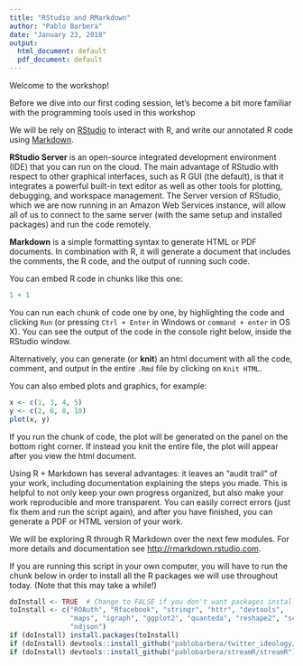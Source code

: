 ```yaml
---
title: "RStudio and RMarkdown"
author: "Pablo Barbera"
date: "January 23, 2018"
output:
  html_document: default
  pdf_document: default
---
```


Welcome to the workshop!

Before we dive into our first coding session, let's become a bit more familiar with the programming tools used in this workshop

We will be rely on [RStudio](https://www.rstudio.com/) to interact with R, and write our annotated R code using [Markdown](http://rmarkdown.rstudio.com).

__RStudio Server__ is an open-source integrated development environment (IDE) that you can run on the cloud. The main advantage of RStudio with respect to other graphical interfaces, such as R GUI (the default), is that it integrates a powerful built-in text editor as well as other tools for plotting, debugging, and workspace management. The Server version of RStudio, which we are now running in an Amazon Web Services instance, will allow all of us to connect to the same server (with the same setup and installed packages) and run the code remotely.

__Markdown__ is a simple formatting syntax to generate HTML or PDF documents. In combination with R, it will generate a document that includes the comments, the R code, and the output of running such code.

You can embed R code in chunks like this one:

```r
1 + 1
```

You can run each chunk of code one by one, by highlighting the code and clicking `Run` (or pressing `Ctrl + Enter` in Windows or `command + enter` in OS X). You can see the output of the code in the console right below, inside the RStudio window.

Alternatively, you can generate (or __knit__) an html document with all the code, comment, and output in the entire `.Rmd` file by clicking on `Knit HTML`.

You can also embed plots and graphics, for example:

```r
x <- c(1, 3, 4, 5)
y <- c(2, 6, 8, 10)
plot(x, y)
```

If you run the chunk of code, the plot will be generated on the panel on the bottom right corner. If instead you knit the entire file, the plot will appear after you view the html document.

Using R + Markdown has several advantages: it leaves an "audit trail" of your work, including documentation explaining the steps you made. This is helpful to not only keep your own progress organized, but also make your work reproducible and more transparent. You can easily correct errors (just fix them and run the script again), and after you have finished, you can generate a PDF or HTML version of your work.

We will be exploring R through R Markdown over the next few modules. For more details and documentation see <http://rmarkdown.rstudio.com>.

If you are running this script in your own computer, you will have to run the chunk below in order to install all the R packages we will use throughout today. (Note that this may take a while!)

```r
doInstall <- TRUE  # Change to FALSE if you don't want packages installed.
toInstall <- c("ROAuth", "Rfacebook", "stringr", "httr", "devtools",
               "maps", "igraph", "ggplot2", "quanteda", "reshape2", "scales", 
               "ndjson")
if (doInstall) install.packages(toInstall)
if (doInstall) devtools::install_github("pablobarbera/twitter_ideology/pkg/tweetscores")
if (doInstall) devtools::install_github("pablobarbera/streamR/streamR")
```



